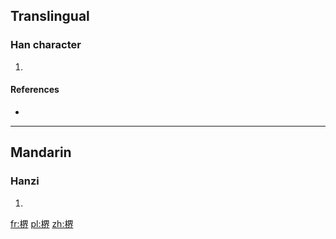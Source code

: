 ==Translingual==

===Han character===
{{Han char|rn=75|rad=木|as=09|sn=13|four=|canj=木田人中 (DWOL)}}

# {{defn|Han|sort=木09}}

====References====
* {{Han ref|kx=0539.020|dkj=15120|dj=0926.160|hdz=21250.010|uh=6950|ud=26960}}

----

==Mandarin==

===Hanzi===
{{cmn-hanzi|pin=[[jiè]] ([[jie4]])|wg=chieh<sup>4</sup>}}

# {{defn|Mandarin|sort=木09}}

[[fr:楐]]
[[pl:楐]]
[[zh:楐]]